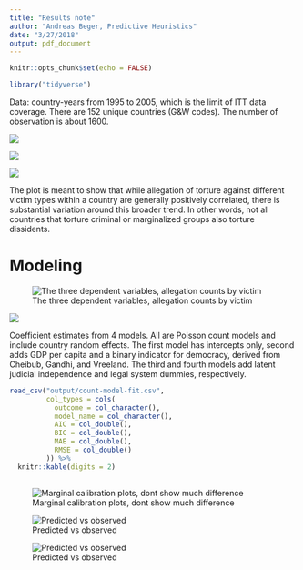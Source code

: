 ```yaml
---
title: "Results note"
author: "Andreas Beger, Predictive Heuristics"
date: "3/27/2018"
output: pdf_document
---
```


```r
knitr::opts_chunk$set(echo = FALSE)

library("tidyverse")
```


Data: country-years from 1995 to 2005, which is the limit of ITT data coverage. There are 152 unique countries (G&W codes). The number of observation is about 1600. 

![](output/selected-allegation-counts.png)


![](output/selected-levels-of-torture.png)


![](output/allegations-by-victim-scatterplots.png)

The plot is meant to show that while allegation of torture against different victim types within a country are generally positively correlated, there is substantial variation around this broader trend. In other words, not all countries that torture criminal or marginalized groups also torture dissidents. 

# Modeling

![The three dependent variables, allegation counts by victim](output/outcome-time-series.png)

![](output/count-model-coefs.png)

Coefficient estimates from 4 models. All are Poisson count models and include country random effects. The first model has intercepts only, second adds GDP per capita and a binary indicator for democracy, derived from Cheibub, Gandhi, and Vreeland. The third and fourth models add latent judicial independence and legal system dummies, respectively. 

```r
read_csv("output/count-model-fit.csv", 
         col_types = cols(
           outcome = col_character(),
           model_name = col_character(),
           AIC = col_double(),
           BIC = col_double(),
           MAE = col_double(),
           RMSE = col_double()
         )) %>%
  knitr::kable(digits = 2)
  
```

![Marginal calibration plots, dont show much difference](output/marginal-calibration-plots.png)

![Predicted vs observed](output/mdl1-y-vs-yhat.png)

![Predicted vs observed](output/mdl3-y-vs-yhat.png)
